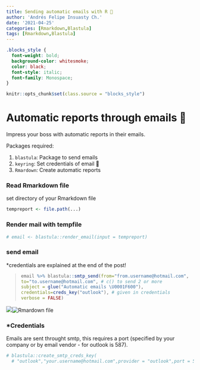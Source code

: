 ```yaml
---
title: Sending automatic emails with R 📧
author: 'Andrés Felipe Insuasty Ch.'
date: '2021-04-25'
categories: [Rmarkdown,Blastula]
tags: [Rmarkdown,Blastula]
---
```

```css
.blocks_style {
  font-weight: bold;
  background-color: whitesmoke;
  color: black;
  font-style: italic;
  font-family: Monospace;
}
```

```r
knitr::opts_chunk$set(class.source = "blocks_style")

```

# Automatic reports through emails 📧

Impress your boss with automatic reports in their emails.

Packages required:

1.  `blastula`: Package to send emails
2.  `keyring`: Set credentials of email 🔐
3.  `Rmardown`: Create automatic reports

### Read Rmarkdown file

set directory of your Rmarkdown file
```r
tempreport <- file.path(...) 
```

### Render mail with tempfile

```r
# email <- blastula::render_email(input = tempreport)
```

### send email

*credentials are explained at the end of the post!

> ``` r
> email %>% blastula::smtp_send(from="from.username@hotmail.com",
> to="to.username@hotmail.com", # c() to send 2 or more
> subject = glue("Automatic emails \U0001F600"),
> credentials=creds_key("outlook"), # given in credentials
> verbose = FALSE)
> ```

![](images/AutomaticReport.JPG)![Rmardown file](images/Saludos_Rmarkdown.JPG)

### \*Credentials

Emails are sent throught smtp, this requires a port (specified by your company or by email vendor - for outlook is 587).

```r
# blastula::create_smtp_creds_key(
  # "outlook","your.username@hotmail.com",provider = "outlook",port = 587)`
```


